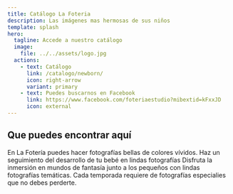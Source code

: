 ```yaml
---
title: Catálogo La Foteria
description: Las imágenes mas hermosas de sus niños
template: splash
hero:
  tagline: Accede a nuestro catálogo
  image:
    file: ../../assets/logo.jpg
  actions:
    - text: Catálogo
      link: /catalogo/newborn/
      icon: right-arrow
      variant: primary
    - text: Puedes buscarnos en Facebook
      link: https://www.facebook.com/foteriaestudio?mibextid=kFxxJD
      icon: external
---
```



## Que puedes encontrar aquí
<CardGrid stagger>
	<Card title="Impresionantes fotografías" icon="pencil">
		En La Fotería puedes hacer fotografías bellas de colores vívidos.
	</Card>
	<Card title="Disfruta de tu bebé " icon="add-document">
		Haz un seguimiento del desarrollo de tu bebé en lindas fotografías
	</Card>
	<Card title="Fotografías temáticas" icon="setting">
		Disfruta la inmersión en mundos de fantasía junto a los pequeños con lindas fotografías temáticas.
	</Card>
	<Card title="Especiales de temporada">
		Cada temporada requiere de fotografías especialies que no debes perderte.
	</Card>
</CardGrid>

<Tabs>
  <TabItem label="Quienes somos">

  </TabItem>
  <TabItem label="Contáctanos">
  
  </TabItem>
</Tabs>


